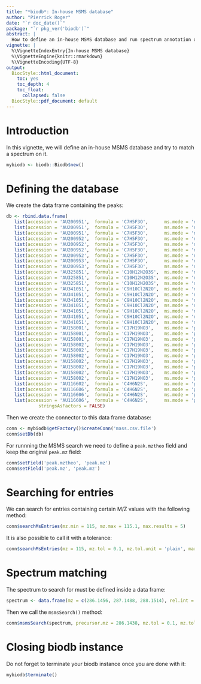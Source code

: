 ```yaml
---
title: "*biodb*: In-house MSMS database"
author: "Pierrick Roger"
date: "`r doc_date()`"
package: "`r pkg_ver('biodb')`"
abstract: |
  How to define an in-house MSMS database and run spectrum annotation on it.
vignette: |
  %\VignetteIndexEntry{In-house MSMS database}
  %\VignetteEngine{knitr::rmarkdown}
  %\VignetteEncoding{UTF-8}
output:
  BiocStyle::html_document:
    toc: yes
    toc_depth: 4
    toc_float:
      collapsed: false
  BiocStyle::pdf_document: default
---
```


# Introduction

In this vignette, we will define an in-house MSMS database and try to match a spectrum on it.

```r
mybiodb <- biodb::Biodb$new()
```

# Defining the database

We create the data frame containing the peaks:
```r
db <- rbind.data.frame(
   list(accession = 'AU200951',  formula = 'C7H5F3O',      ms.mode = 'neg',     ms.level = 2, peak.mz = 161.0238, peak.intensity = 38176  , peak.relative.intensity = 100     , peak.formula = 'C7H4F3O-',           msprecannot = '[M-H]-',       msprecmz = 161.022 ,   peak.attr = '[M-H]-'     ),
   list(accession = 'AU200951',  formula = 'C7H5F3O',      ms.mode = 'neg',     ms.level = 2, peak.mz = 162.0274, peak.intensity = 1780   , peak.relative.intensity = 4.604605, peak.formula = 'C6[13]CH4F3O-',      msprecannot = '[M-H]-',       msprecmz = 161.022 ,   peak.attr = NA_character_),
   list(accession = 'AU200951',  formula = 'C7H5F3O',      ms.mode = 'neg',     ms.level = 2, peak.mz = 141.0167, peak.intensity = 616    , peak.relative.intensity = 1.601602, peak.formula = 'C7H3F2O-',           msprecannot = '[M-H]-',       msprecmz = 161.022 ,   peak.attr = NA_character_),
   list(accession = 'AU200952',  formula = 'C7H5F3O',      ms.mode = 'neg',     ms.level = 2, peak.mz = 161.0246, peak.intensity = 6180   , peak.relative.intensity = 100     , peak.formula = 'C7H4F3O-',           msprecannot = '[M-H]-',       msprecmz = 161.022 ,   peak.attr = '[M-H]-'     ),
   list(accession = 'AU200952',  formula = 'C7H5F3O',      ms.mode = 'neg',     ms.level = 2, peak.mz = 141.0184, peak.intensity = 1384   , peak.relative.intensity = 22.32232, peak.formula = 'C7H3F2O-',           msprecannot = '[M-H]-',       msprecmz = 161.022 ,   peak.attr = NA_character_),
   list(accession = 'AU200952',  formula = 'C7H5F3O',      ms.mode = 'neg',     ms.level = 2, peak.mz = 121.0113, peak.intensity = 1180   , peak.relative.intensity = 19.01902, peak.formula = 'C7H2FO-',            msprecannot = '[M-H]-',       msprecmz = 161.022 ,   peak.attr = NA_character_),
   list(accession = 'AU200952',  formula = 'C7H5F3O',      ms.mode = 'neg',     ms.level = 2, peak.mz = 162.0282, peak.intensity = 388    , peak.relative.intensity = 6.206206, peak.formula = 'C6[13]CH4F3O-',      msprecannot = '[M-H]-',       msprecmz = 161.022 ,   peak.attr = NA_character_),
   list(accession = 'AU200953',  formula = 'C7H5F3O',      ms.mode = 'neg',     ms.level = 2, peak.mz = 121.0113, peak.intensity = 828    , peak.relative.intensity = 100     , peak.formula = 'C7H2FO-',            msprecannot = '[M-H]-',       msprecmz = 161.022 ,   peak.attr = NA_character_),
   list(accession = 'AU200953',  formula = 'C7H5F3O',      ms.mode = 'neg',     ms.level = 2, peak.mz = 141.0174, peak.intensity = 300    , peak.relative.intensity = 36.13614, peak.formula = 'C7H3F2O-',           msprecannot = '[M-H]-',       msprecmz = 161.022 ,   peak.attr = NA_character_),
   list(accession = 'AU325851',  formula = 'C10H12N2O3S',  ms.mode = 'neg',     ms.level = 2, peak.mz = 239.0502, peak.intensity = 4580   , peak.relative.intensity = 100     , peak.formula = 'C10H11N2O3S-',       msprecannot = '[M-H]-',       msprecmz = 239.0496,   peak.attr = '[M-H]-'     ),
   list(accession = 'AU325851',  formula = 'C10H12N2O3S',  ms.mode = 'neg',     ms.level = 2, peak.mz = 240.0525, peak.intensity = 468    , peak.relative.intensity = 10.21021, peak.formula = 'C9[13]CH11N2O3S-',   msprecannot = '[M-H]-',       msprecmz = 239.0496,   peak.attr = NA_character_),
   list(accession = 'AU325851',  formula = 'C10H12N2O3S',  ms.mode = 'neg',     ms.level = 2, peak.mz = 241.0471, peak.intensity = 312    , peak.relative.intensity = 6.806807, peak.formula = 'C10H11N2O3[34]S-',   msprecannot = '[M-H]-',       msprecmz = 239.0496,   peak.attr = NA_character_),
   list(accession = 'AU341051',  formula = 'C9H10Cl2N2O',  ms.mode = 'neg',     ms.level = 2, peak.mz = 231.0102, peak.intensity = 30800  , peak.relative.intensity = 100     , peak.formula = 'C9H9Cl2N2O- [M-H]-', msprecannot = '[M-H]-',       msprecmz = 231.0097,   peak.attr = NA_character_),
   list(accession = 'AU341051',  formula = 'C9H10Cl2N2O',  ms.mode = 'neg',     ms.level = 2, peak.mz = 233.0077, peak.intensity = 13532  , peak.relative.intensity = 43.84384, peak.formula = 'C9H9Cl[37]ClN2O-',   msprecannot = '[M-H]-',       msprecmz = 231.0097,   peak.attr = NA_character_),
   list(accession = 'AU341051',  formula = 'C9H10Cl2N2O',  ms.mode = 'neg',     ms.level = 2, peak.mz = 232.0129, peak.intensity = 2024   , peak.relative.intensity = 6.506507, peak.formula = 'C8[13]CH9Cl2N2O-',   msprecannot = '[M-H]-',       msprecmz = 231.0097,   peak.attr = NA_character_),
   list(accession = 'AU341051',  formula = 'C9H10Cl2N2O',  ms.mode = 'neg',     ms.level = 2, peak.mz = 185.9529, peak.intensity = 1672   , peak.relative.intensity = 5.405405, peak.formula = 'C7H2Cl2NO-',         msprecannot = '[M-H]-',       msprecmz = 231.0097,   peak.attr = NA_character_),
   list(accession = 'AU341051',  formula = 'C9H10Cl2N2O',  ms.mode = 'neg',     ms.level = 2, peak.mz = 187.9496, peak.intensity = 868    , peak.relative.intensity = 2.802803, peak.formula = 'C7H2Cl[37]ClNO-',    msprecannot = '[M-H]-',       msprecmz = 231.0097,   peak.attr = NA_character_),
   list(accession = 'AU341051',  formula = 'C9H10Cl2N2O',  ms.mode = 'neg',     ms.level = 2, peak.mz = 159.9737, peak.intensity = 844    , peak.relative.intensity = 2.702703, peak.formula = 'C6H4Cl2N-',          msprecannot = '[M-H]-',       msprecmz = 231.0097,   peak.attr = NA_character_),
   list(accession = 'AU341051',  formula = 'C9H10Cl2N2O',  ms.mode = 'neg',     ms.level = 2, peak.mz = 161.9711, peak.intensity = 404    , peak.relative.intensity = 1.301301, peak.formula = 'C6H4Cl[37]ClN-',     msprecannot = '[M-H]-',       msprecmz = 231.0097,   peak.attr = NA_character_),
   list(accession = 'AU158001',  formula = 'C17H19NO3',    ms.mode = 'pos',     ms.level = 2, peak.mz = 286.1456, peak.intensity = 1073792, peak.relative.intensity = 100     , peak.formula = 'C17H20NO3+',         msprecannot = '[M+H]+',       msprecmz = 286.1438,   peak.attr = '[M+H]+'     ),
   list(accession = 'AU158001',  formula = 'C17H19NO3',    ms.mode = 'pos',     ms.level = 2, peak.mz = 287.1488, peak.intensity = 157332 , peak.relative.intensity = 14.61461, peak.formula = 'C16[13]CH20NO3+',    msprecannot = '[M+H]+',       msprecmz = 286.1438,   peak.attr = NA_character_),
   list(accession = 'AU158001',  formula = 'C17H19NO3',    ms.mode = 'pos',     ms.level = 2, peak.mz = 288.1514, peak.intensity = 15604  , peak.relative.intensity = 1.401401, peak.formula = 'C15[13]C2H20NO3+',   msprecannot = '[M+H]+',       msprecmz = 286.1438,   peak.attr = NA_character_),
   list(accession = 'AU158002',  formula = 'C17H19NO3',    ms.mode = 'pos',     ms.level = 2, peak.mz = 286.1457, peak.intensity = 1338896, peak.relative.intensity = 100     , peak.formula = 'C17H20NO3+',         msprecannot = '[M+H]+',       msprecmz = 286.1438,   peak.attr = '[M+H]+'     ),
   list(accession = 'AU158002',  formula = 'C17H19NO3',    ms.mode = 'pos',     ms.level = 2, peak.mz = 287.1489, peak.intensity = 227244 , peak.relative.intensity = 16.91692, peak.formula = 'C16[13]CH20NO3+',    msprecannot = '[M+H]+',       msprecmz = 286.1438,   peak.attr = NA_character_),
   list(accession = 'AU158002',  formula = 'C17H19NO3',    ms.mode = 'pos',     ms.level = 2, peak.mz = 229.0869, peak.intensity = 20980  , peak.relative.intensity = 1.501502, peak.formula = 'C14H13O3+',          msprecannot = '[M+H]+',       msprecmz = 286.1438,   peak.attr = NA_character_),
   list(accession = 'AU158002',  formula = 'C17H19NO3',    ms.mode = 'pos',     ms.level = 2, peak.mz = 288.1513, peak.intensity = 19640  , peak.relative.intensity = 1.401401, peak.formula = 'C15[13]C2H20NO3+',   msprecannot = '[M+H]+',       msprecmz = 286.1438,   peak.attr = NA_character_),
   list(accession = 'AU158002',  formula = 'C17H19NO3',    ms.mode = 'pos',     ms.level = 2, peak.mz = 201.0918, peak.intensity = 19520  , peak.relative.intensity = 1.401401, peak.formula = 'C13H13O2+',          msprecannot = '[M+H]+',       msprecmz = 286.1438,   peak.attr = NA_character_),
   list(accession = 'AU158002',  formula = 'C17H19NO3',    ms.mode = 'pos',     ms.level = 2, peak.mz = 268.1343, peak.intensity = 8808   , peak.relative.intensity = 0.600600, peak.formula = 'C17H18NO2+',         msprecannot = '[M+H]+',       msprecmz = 286.1438,   peak.attr = NA_character_),
   list(accession = 'AU158002',  formula = 'C17H19NO3',    ms.mode = 'pos',     ms.level = 2, peak.mz = 211.076 , peak.intensity = 8660   , peak.relative.intensity = 0.600600, peak.formula = 'C14H11O2+',          msprecannot = '[M+H]+',       msprecmz = 286.1438,   peak.attr = NA_character_),
   list(accession = 'AU116602',  formula = 'C4H6N2S',      ms.mode = 'pos',     ms.level = 2, peak.mz = 115.0334, peak.intensity = 6556   , peak.relative.intensity = 100     , peak.formula = 'C4H7N2S+',           msprecannot = '[M+H]+',       msprecmz = 115.0324,   peak.attr = '[M+H]+'     ),
   list(accession = 'AU116606',  formula = 'C4H6N2S',      ms.mode = 'pos',     ms.level = 2, peak.mz = 115.0334, peak.intensity = 39940  , peak.relative.intensity = 100     , peak.formula = 'C4H7N2S+',           msprecannot = '[M+H]+',       msprecmz = 115.0324,   peak.attr = '[M+H]+'     ),
   list(accession = 'AU116606',  formula = 'C4H6N2S',      ms.mode = 'pos',     ms.level = 2, peak.mz = 116.0365, peak.intensity = 2808   , peak.relative.intensity = 7.007007, peak.formula = 'C3[13]CH7N2S+',      msprecannot = '[M+H]+',       msprecmz = 115.0324,   peak.attr = NA_character_),
   list(accession = 'AU116606',  formula = 'C4H6N2S',      ms.mode = 'pos',     ms.level = 2, peak.mz = 117.0293, peak.intensity = 2596   , peak.relative.intensity = 6.406406, peak.formula = 'C4H7N2[34]S+',       msprecannot = '[M+H]+',       msprecmz = 115.0324,   peak.attr = NA_character_),
            stringsAsFactors = FALSE)
```

Then we create the connector to this data frame database:
```r
conn <- mybiodb$getFactory()$createConn('mass.csv.file')
conn$setDb(db)
```

For runnning the MSMS search we need to define a `peak.mztheo` field and keep the original `peak.mz` field:
```r
conn$setField('peak.mztheo', 'peak.mz')
conn$setField('peak.mz', 'peak.mz')
```

# Searching for entries

We can search for entries containing certain M/Z values with the following method:
```r
conn$searchMsEntries(mz.min = 115, mz.max = 115.1, max.results = 5)
```

It is also possible to call it with a tolerance:
```r
conn$searchMsEntries(mz = 115, mz.tol = 0.1, mz.tol.unit = 'plain', max.results = 5)
```

# Spectrum matching

The spectrum to search for must be defined inside a data frame:
```r
spectrum <- data.frame(mz = c(286.1456, 287.1488, 288.1514), rel.int = c(100, 45, 18))
```

Then we call the `msmsSearch()` method:
```r
conn$msmsSearch(spectrum, precursor.mz = 286.1438, mz.tol = 0.1, mz.tol.unit = 'plain', ms.mode = 'pos')
```

# Closing biodb instance

Do not forget to terminate your biodb instance once you are done with it:
```r
mybiodb$terminate()
```
